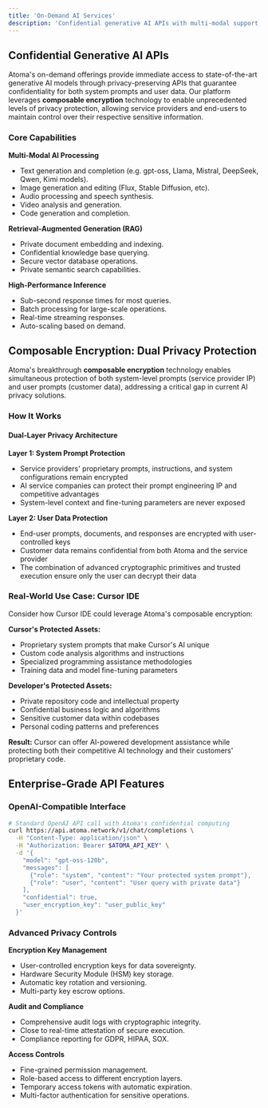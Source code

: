 ```yaml
---
title: 'On-Demand AI Services'
description: 'Confidential generative AI APIs with multi-modal support, RAG capabilities, and composable encryption for enterprise-grade privacy'
---
```


## Confidential Generative AI APIs

Atoma's on-demand offerings provide immediate access to state-of-the-art generative AI models through privacy-preserving APIs that guarantee confidentiality for both system prompts and user data. Our platform leverages **composable encryption** technology to enable unprecedented levels of privacy protection, allowing service providers and end-users to maintain control over their respective sensitive information.

### Core Capabilities

**Multi-Modal AI Processing**
- Text generation and completion (e.g. gpt-oss, Llama, Mistral, DeepSeek, Qwen, Kimi models).
- Image generation and editing (Flux, Stable Diffusion, etc).
- Audio processing and speech synthesis.
- Video analysis and generation.
- Code generation and completion.

**Retrieval-Augmented Generation (RAG)**
- Private document embedding and indexing.
- Confidential knowledge base querying.
- Secure vector database operations.
- Private semantic search capabilities.

**High-Performance Inference**
- Sub-second response times for most queries.
- Batch processing for large-scale operations.
- Real-time streaming responses.
- Auto-scaling based on demand.

## Composable Encryption: Dual Privacy Protection

Atoma's breakthrough **composable encryption** technology enables simultaneous protection of both system-level prompts (service provider IP) and user prompts (customer data), addressing a critical gap in current AI privacy solutions.

### How It Works

<div className="bg-gray-50 dark:bg-gray-900 p-6 rounded-lg border">
  <h4 className="text-lg font-semibold mb-4">Dual-Layer Privacy Architecture</h4>
  
  **Layer 1: System Prompt Protection**
  - Service providers' proprietary prompts, instructions, and system configurations remain encrypted
  - AI service companies can protect their prompt engineering IP and competitive advantages
  - System-level context and fine-tuning parameters are never exposed

  **Layer 2: User Data Protection**  
  - End-user prompts, documents, and responses are encrypted with user-controlled keys
  - Customer data remains confidential from both Atoma and the service provider
  - The combination of advanced cryptographic primitives and trusted execution ensure only the user can decrypt their data
</div>

### Real-World Use Case: Cursor IDE

Consider how Cursor IDE could leverage Atoma's composable encryption:

**Cursor's Protected Assets:**
- Proprietary system prompts that make Cursor's AI unique
- Custom code analysis algorithms and instructions
- Specialized programming assistance methodologies
- Training data and model fine-tuning parameters

**Developer's Protected Assets:**
- Private repository code and intellectual property
- Confidential business logic and algorithms
- Sensitive customer data within codebases
- Personal coding patterns and preferences

**Result:** Cursor can offer AI-powered development assistance while protecting both their competitive AI technology and their customers' proprietary code.

## Enterprise-Grade API Features

### OpenAI-Compatible Interface

```bash
# Standard OpenAI API call with Atoma's confidential computing
curl https://api.atoma.network/v1/chat/completions \
  -H "Content-Type: application/json" \
  -H "Authorization: Bearer $ATOMA_API_KEY" \
  -d '{
    "model": "gpt-oss-120b",
    "messages": [
      {"role": "system", "content": "Your protected system prompt"},
      {"role": "user", "content": "User query with private data"}
    ],
    "confidential": true,
    "user_encryption_key": "user_public_key"
  }'
```

### Advanced Privacy Controls

**Encryption Key Management**
- User-controlled encryption keys for data sovereignty.
- Hardware Security Module (HSM) key storage.
- Automatic key rotation and versioning.
- Multi-party key escrow options.

**Audit and Compliance**
- Comprehensive audit logs with cryptographic integrity.
- Close to real-time attestation of secure execution.
- Compliance reporting for GDPR, HIPAA, SOX.

**Access Controls**
- Fine-grained permission management.
- Role-based access to different encryption layers.
- Temporary access tokens with automatic expiration.
- Multi-factor authentication for sensitive operations.
